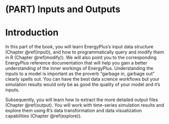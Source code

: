 # (PART) Inputs and Outputs {-}

# Introduction {#input-output}

In this part of the book, you will learn EnergyPlus's input data structure (Chapter \@ref(input)), and how to programmatically query and modify them in R (Chapter \@ref(modify)). We will also point you to the corresponding EnergyPlus reference documentation that will help you gain a better understanding of the inner workings of EnergyPlus. Understanding the inputs to a model is important as the proverb "garbage in, garbage out" clearly spells out. You can have the best data science workflows but your simulation results would only be as good the quality of your model and it's inputs. 

Subsequently, you will learn how to extract the more detailed output files (Chapter \@ref(output). You will work with time-series simulation results and explore them using R's data transformation and data visualization capabilities (Chapter \@ref(explore)). 


